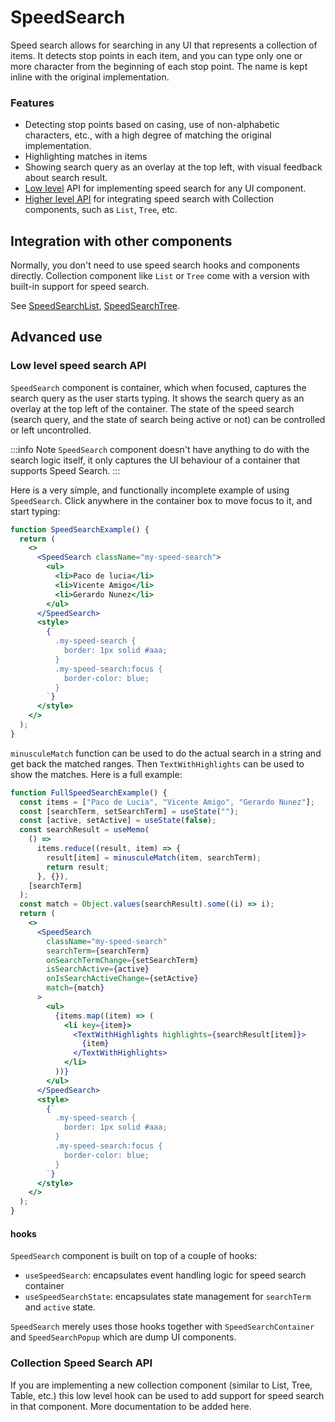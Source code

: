 ---
---


# SpeedSearch

Speed search allows for searching in any UI that represents a collection of items. It detects stop points in each item,
and you can type only one or more character from the beginning of each stop point. The name is kept inline with the
original implementation.

### Features

- Detecting stop points based on casing, use of non-alphabetic characters, etc., with a high degree of matching the
  original implementation.
- Highlighting matches in items
- Showing search query as an overlay at the top left, with visual feedback about search result.
- [Low level](#low-level-speed-search-api) API for implementing speed search for any UI component.
- [Higher level API](#collection-speed-search-api) for integrating speed search with Collection components, such as `List`, `Tree`, etc.

## Integration with other components

Normally, you don't need to use speed search hooks and components directly. Collection component like `List` or `Tree`
come with a version with built-in support for speed search.

See [SpeedSearchList](./List#speedsearchlist), [SpeedSearchTree](./Tree#speedsearchtree).

## Advanced use

### Low level speed search API

`SpeedSearch` component is container, which when focused, captures the search query as the user
starts typing. It shows the search query as an overlay at the top left of the container. The state of the speed search
(search query, and the state of search being active or not) can be controlled or left uncontrolled.

:::info Note
`SpeedSearch` component doesn't have anything to do with the search logic itself, it only captures the UI behaviour of
a container that supports Speed Search.
:::

Here is a very simple, and functionally incomplete example of using `SpeedSearch`. Click anywhere in the container box
to move focus to it, and start typing:

```jsx live
function SpeedSearchExample() {
  return (
    <>
      <SpeedSearch className="my-speed-search">
        <ul>
          <li>Paco de lucia</li>
          <li>Vicente Amigo</li>
          <li>Gerardo Nunez</li>
        </ul>
      </SpeedSearch>
      <style>
        {`
          .my-speed-search {
            border: 1px solid #aaa;
          }
          .my-speed-search:focus {
            border-color: blue;
          }
        `}
      </style>
    </>
  );
}
```

`minusculeMatch` function can be used to do the actual search in a string and get back the matched ranges. Then
`TextWithHighlights` can be used to show the matches. Here is a full example:

```jsx live
function FullSpeedSearchExample() {
  const items = ["Paco de Lucia", "Vicente Amigo", "Gerardo Nunez"];
  const [searchTerm, setSearchTerm] = useState("");
  const [active, setActive] = useState(false);
  const searchResult = useMemo(
    () =>
      items.reduce((result, item) => {
        result[item] = minusculeMatch(item, searchTerm);
        return result;
      }, {}),
    [searchTerm]
  );
  const match = Object.values(searchResult).some((i) => i);
  return (
    <>
      <SpeedSearch
        className="my-speed-search"
        searchTerm={searchTerm}
        onSearchTermChange={setSearchTerm}
        isSearchActive={active}
        onIsSearchActiveChange={setActive}
        match={match}
      >
        <ul>
          {items.map((item) => (
            <li key={item}>
              <TextWithHighlights highlights={searchResult[item]}>
                {item}
              </TextWithHighlights>
            </li>
          ))}
        </ul>
      </SpeedSearch>
      <style>
        {`
          .my-speed-search {
            border: 1px solid #aaa;
          }
          .my-speed-search:focus {
            border-color: blue;
          }
        `}
      </style>
    </>
  );
}
```

#### hooks

`SpeedSearch` component is built on top of a couple of hooks:

- `useSpeedSearch`: encapsulates event handling logic for speed search container
- `useSpeedSearchState`: encapsulates state management for `searchTerm` and `active` state.

`SpeedSearch` merely uses those hooks together with `SpeedSearchContainer` and `SpeedSearchPopup` which
are dump UI components.

### Collection Speed Search API

If you are implementing a new collection component (similar to List, Tree, Table, etc.) this low level hook can be used
to add support for speed search in that component. More documentation to be added here.
